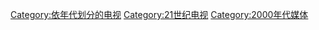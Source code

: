 [[Category:依年代划分的电视|Category:依年代划分的电视]]
[[Category:21世纪电视|Category:21世纪电视]]
[[Category:2000年代媒体|Category:2000年代媒体]]
